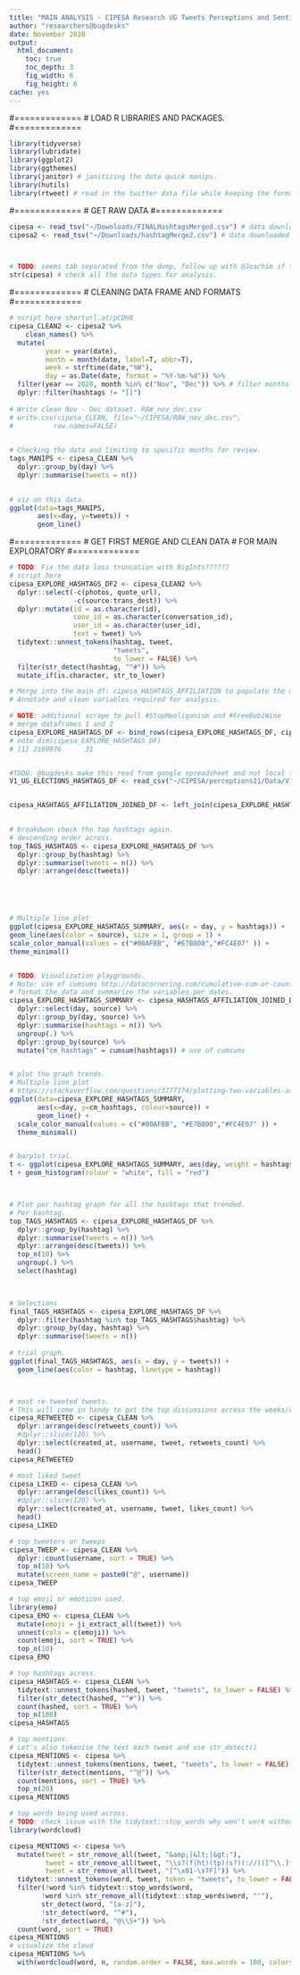 ```yaml
---
title: "MAIN ANALYSIS - CIPESA Research UG Tweets Perceptions and Sentiments Analysis"
author: "researchers@bugdesks"
date: November 2020
output: 
  html_document:
    toc: true
    toc_depth: 3
    fig_width: 6
    fig_height: 6
cache: yes
---
```


#=============
# LOAD R LIBRARIES AND PACKAGES. 
#=============
```r
library(tidyverse)
library(lubridate)
library(ggplot2)
library(ggthemes)
library(janitor) # janitizing the data quick manips. 
library(hutils)
library(rtweet) # read in the twitter data file while keeping the format. 

```
#=============
# GET RAW DATA
#=============

```r
cipesa <- read_tsv("~/Downloads/FINALHashtagsMerged.csv") # data downloaded from twitter from folder.  
cipesa2 <- read_tsv("~/Downloads/hashtagMerge2.csv") # data downloaded from twitter from folder.  



# TODO: seems tab separated from the dump, follow up with @Joachim if this standard. 
str(cipesa) # check all the data types for analysis. 

```


#=============
# CLEANING DATA FRAME AND FORMATS
#=============

```r
# script here shorturl.at/pCDH8
cipesa_CLEAN2 <- cipesa2 %>%
    clean_names() %>%
  mutate(
         year = year(date),
         month = month(date, label=T, abbr=T),
         week = strftime(date,"%W"),
         day = as.Date(date, format = "%Y-%m-%d")) %>%
  filter(year == 2020, month %in% c("Nov", "Dec")) %>% # filter months. 
  dplyr::filter(hashtags != "[]")
  
# Write clean Nov - Dec dataset. RAW_nov_dec.csv
# write.csv(cipesa_CLEAN, file="~/CIPESA/RAW_nov_dec.csv",
#          row.names=FALSE)
 
``` 
  
```r
# Checking the data and limiting to specific months for review.
tags_MANIPS <- cipesa_CLEAN %>%
  dplyr::group_by(day) %>%
  dplyr::summarise(tweets = n())
  

# viz on this data. 
ggplot(data=tags_MANIPS,
       aes(x=day, y=tweets)) +
       geom_line()
``` 


#=============
# GET FIRST MERGE AND CLEAN DATA
# FOR MAIN EXPLORATORY
#=============

```r
# TODO: Fix the data loss truncation with BigInts??????
# script here 
cipesa_EXPLORE_HASHTAGS_DF2 <- cipesa_CLEAN2 %>%
  dplyr::select(-c(photos, quote_url),
                -c(source:trans_dest)) %>% 
  dplyr::mutate(id = as.character(id), 
                conv_id = as.character(conversation_id), 
                user_id = as.character(user_id),
                text = tweet) %>%
  tidytext::unnest_tokens(hashtag, tweet, 
                          "tweets", 
                          to_lower = FALSE) %>%
  filter(str_detect(hashtag, "^#")) %>%
  mutate_if(is.character, str_to_lower) 

# Merge into the main df: cipesa_HASHTAGS_AFFILIATION to populate the data with respective affiliations across. 
# Annotate and clean variables required for analysis. 

# NOTE: additional scrape to pull #StopHooliganism and #FreeBobiWine
# merge dataframes 1 and 2 
cipesa_EXPLORE_HASHTAGS_DF <- bind_rows(cipesa_EXPLORE_HASHTAGS_DF, cipesa_EXPLORE_HASHTAGS_DF2)
# note dim(cipesa_EXPLORE_HASHTAGS_DF)
# [1] 2169976      31


#TODO: @bugdesks make this read from google spreadsheet and not local file as work with research assistants. 
V1_UG_ELECTIONS_HASHTAGS_DF <- read_csv("~/CIPESA/perceptions21/Data/V1_UG_ELECTIONS_HASHTAGS.csv")


cipesa_HASHTAGS_AFFILIATION_JOINED_DF <- left_join(cipesa_EXPLORE_HASHTAGS_DF, V1_UG_ELECTIONS_HASHTAGS_DF, by = 'hashtag')
  
```


  
```r
# breakdwon check the top hashtags again. 
# descending order across. 
top_TAGS_HASHTAGS <- cipesa_EXPLORE_HASHTAGS_DF %>%
  dplyr::group_by(hashtag) %>%
  dplyr::summarise(tweets = n()) %>%
  dplyr::arrange(desc(tweets)) 





# Multiple line plot
ggplot(cipesa_EXPLORE_HASHTAGS_SUMMARY, aes(x = day, y = hashtags)) +
geom_line(aes(color = source), size = 1, group = 1) +
scale_color_manual(values = c("#00AFBB", "#E7B800","#FC4E07" )) +
theme_minimal()



```




```r
# TODO: Visualization playgrounds. 
# Note: use of cumsums http://datacornering.com/cumulative-sum-or-count-in-r/
# format the data and summarize the variables per dates. 
cipesa_EXPLORE_HASHTAGS_SUMMARY <- cipesa_HASHTAGS_AFFILIATION_JOINED_DF %>%
  dplyr::select(day, source) %>%
  dplyr::group_by(day, source) %>%
  dplyr::summarise(hashtags = n()) %>%
  ungroup(.) %>%
  dplyr::group_by(source) %>%
  mutate("cm_hashtags" = cumsum(hashtags)) # use of cumsums 


# plot the graph trends. 
# Multiple line plot
# https://stackoverflow.com/questions/3777174/plotting-two-variables-as-lines-using-ggplot2-on-the-same-graph
ggplot(data=cipesa_EXPLORE_HASHTAGS_SUMMARY,
       aes(x=day, y=cm_hashtags, colour=source)) +
       geom_line() + 
  scale_color_manual(values = c("#00AFBB", "#E7B800","#FC4E07" )) +
  theme_minimal()


# barplot trial. 
t <- ggplot(cipesa_EXPLORE_HASHTAGS_SUMMARY, aes(day, weight = hashtags))
t + geom_histogram(colour = "white", fill = "red")



# Plot per hashtag graph for all the hashtags that trended. 
# Per hashtag. 
top_TAGS_HASHTAGS <- cipesa_EXPLORE_HASHTAGS_DF %>%
  dplyr::group_by(hashtag) %>%
  dplyr::summarise(tweets = n()) %>%
  dplyr::arrange(desc(tweets)) %>%
  top_n(10) %>%
  ungroup(.) %>%
  select(hashtag)


  
# Selections 
final_TAGS_HASHTAGS <- cipesa_EXPLORE_HASHTAGS_DF %>%
  dplyr::filter(hashtag %in% top_TAGS_HASHTAGS$hashtag) %>%
  dplyr::group_by(day, hashtag) %>%
  dplyr::summarise(tweets = n())
  
# trial graph. 
ggplot(final_TAGS_HASHTAGS, aes(x = day, y = tweets)) + 
  geom_line(aes(color = hashtag, linetype = hashtag)) 




```










```r

# most re-tweeted tweets. 
# This will come in handy to get the top discussions across the weeks/days.
cipesa_RETWEETED <- cipesa_CLEAN %>%
  dplyr::arrange(desc(retweets_count)) %>%
  #dplyr::slice(120) %>% 
  dplyr::select(created_at, username, tweet, retweets_count) %>%
  head()
cipesa_RETWEETED

# most liked tweet 
cipesa_LIKED <- cipesa_CLEAN %>%
  dplyr::arrange(desc(likes_count)) %>%
  #dplyr::slice(120) %>% 
  dplyr::select(created_at, username, tweet, likes_count) %>%
  head()
cipesa_LIKED

# top tweeters or tweeps
cipesa_TWEEP <- cipesa_CLEAN %>%
  dplyr::count(username, sort = TRUE) %>%
  top_n(10) %>%
  mutate(screen_name = paste0("@", username))
cipesa_TWEEP

# top emoji or emoticon used. 
library(emo)
cipesa_EMO <- cipesa_CLEAN %>%
  mutate(emoji = ji_extract_all(tweet)) %>%
  unnest(cols = c(emoji)) %>%
  count(emoji, sort = TRUE) %>%
  top_n(10)
cipesa_EMO

# top hashtags across. 
cipesa_HASHTAGS <- cipesa_CLEAN %>%
  tidytext::unnest_tokens(hashed, tweet, "tweets", to_lower = FALSE) %>% # splits across the rows. 
  filter(str_detect(hashed, "^#")) %>%
  count(hashed, sort = TRUE) %>%
  top_n(100)
cipesa_HASHTAGS

# top mentions. 
# Let's also tokenise the text each tweet and use str_detect()
cipesa_MENTIONS <- cipesa %>%
  tidytext::unnest_tokens(mentions, tweet, "tweets", to_lower = FALSE) %>%
  filter(str_detect(mentions, "^@")) %>%  
  count(mentions, sort = TRUE) %>%
  top_n(20)
cipesa_MENTIONS

# top words being used across. 
# TODO: check issue with the tidytext::stop_words why won't work without explicit mention. 
library(wordcloud)

cipesa_MENTIONS <- cipesa %>%
  mutate(tweet = str_remove_all(tweet, "&amp;|&lt;|&gt;"),
         tweet = str_remove_all(tweet, "\\s?(f|ht)(tp)(s?)(://)([^\\.]*)[\\.|/](\\S*)"),
         tweet = str_remove_all(tweet, "[^\x01-\x7F]")) %>% 
  tidytext::unnest_tokens(word, tweet, token = "tweets", to_lower = FALSE) %>%
  filter(!word %in% tidytext::stop_words$word,
        !word %in% str_remove_all(tidytext::stop_words$word, "'"),
        str_detect(word, "[a-z]"),
        !str_detect(word, "^#"),         
        !str_detect(word, "@\\S+")) %>%
  count(word, sort = TRUE)
cipesa_MENTIONS
# visualize the cloud
cipesa_MENTIONS %>% 
  with(wordcloud(word, n, random.order = FALSE, max.words = 100, colors = "#F29545"))

```